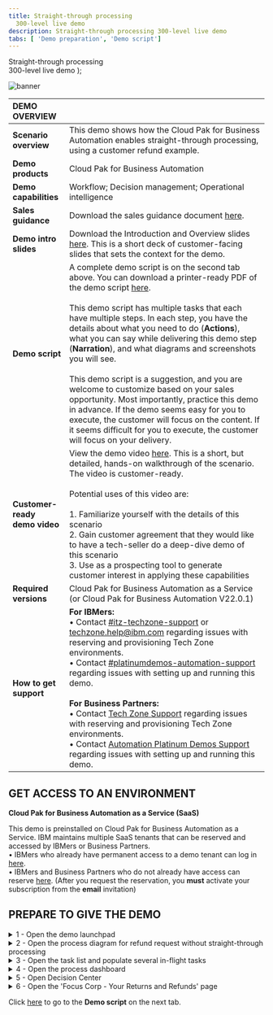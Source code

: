 ---
title: Straight-through processing
  300-level live demo
description: Straight-through processing 300-level live demo
tabs: [ 'Demo preparation', 'Demo script']
---

  <span>
    Straight-through processing <br/> 300-level live demo
  </span> );

![banner](./images/BA_STP_300_Prep_GitHub_banner_8-3-21_short.jpg)

<span id="top"></span>

| DEMO OVERVIEW |  |
| :--- | :--- |
| **Scenario overview** | This demo shows how the Cloud Pak for Business Automation enables straight-through processing, using a customer refund example. |
| **Demo products** | Cloud Pak for Business Automation |
| **Demo capabilities** | Workflow; Decision management; Operational intelligence |
| **Sales guidance** | Download the sales guidance document <a href="https://ibm.box.com/s/3i3g0tp32l3qw7rpe6ew4wlaiaq96lam" target="_blank" rel="noreferrer">here</a>. |
| **Demo intro slides** | Download the Introduction and Overview slides <a href="https://ibm.box.com/s/5hlcqm9b22lnmsdrgt2ucki0z37drvad" target="_blank" rel="noreferrer">here</a>. This is a short deck of customer-facing slides that sets the context for the demo. |
| **Demo script** | A complete demo script is on the second tab above. You can download a printer-ready PDF of the demo script <a href="https://ibm.box.com/s/elbk9brbw2k514ysofblnbiwe0dj4xph" target="_blank" rel="noreferrer">here</a>. <br/><br/> This demo script has multiple tasks that each have multiple steps. In each step, you have the details about what you need to do (**Actions**), what you can say while delivering this demo step (**Narration**), and what diagrams and screenshots you will see. <br/><br/> This demo script is a suggestion, and you are welcome to customize based on your sales opportunity. Most importantly, practice this demo in advance. If the demo seems easy for you to execute, the customer will focus on the content. If it seems difficult for you to execute, the customer will focus on your delivery. |
| **Customer-ready <br/> demo video** | View the demo video <a href="https://ibm.ent.box.com/s/4yskrkefl1ssjxjmxx3kln87z5on4thx" target="_blank" rel="noreferrer">here</a>. This is a short, but detailed, hands-on walkthrough of the scenario. The video is customer-ready.<br/><br/>Potential uses of this video are:<br/><br/>1. Familiarize yourself with the details of this scenario <br/>2. Gain customer agreement that they would like to have a tech-seller do a deep-dive demo of this scenario <br/>3. Use as a prospecting tool to generate customer interest in applying these capabilities |
| **Required versions** | Cloud Pak for Business Automation as a Service (or Cloud Pak for Business Automation V22.0.1) |
| **How to get support** | **For IBMers:** <br/>• Contact <a href="https://ibm-cloud.slack.com/archives/C0124J683GW" target="_blank" rel="noreferrer">#itz-techzone-support</a> or <a href="mailto:techzone.help@ibm.com">techzone.help@ibm.com</a> regarding issues with reserving and provisioning Tech Zone environments.<br/>• Contact <a href="https://ibm-cloud.slack.com/archives/C0216F39ACU" target="_blank" rel="noreferrer">#platinumdemos-automation-support</a> regarding issues with setting up and running this demo. <br/><br/> **For Business Partners:** <br/>• Contact <a href="mailto:techzone.help@ibm.com">Tech Zone Support</a> regarding issues with reserving and provisioning Tech Zone environments.<br/>• Contact <a href="mailto:automationplatinumdemos@ibm.com"> Automation Platinum Demos Support</a> regarding issues with setting up and running this demo. |

## **GET ACCESS TO AN ENVIRONMENT**

**Cloud Pak for Business Automation as a Service (SaaS)**

This demo is preinstalled on Cloud Pak for Business Automation as a Service. IBM maintains multiple SaaS tenants that can be reserved and accessed by IBMers or Business Partners. <br/>
• IBMers who already have permanent access to a demo tenant can log in <a href="https://www.automationcloud.ibm.com/" target="_blank" rel="noreferrer">here</a>. <br/>
• IBMers and Business Partners who do not already have access can reserve <a href="https://techzone.ibm.com/collection/business-automation-saas#tab-1" target="_blank" rel="noreferrer">here</a>. (After you request the reservation, you **must** activate your subscription from the **email** invitation)


## **PREPARE TO GIVE THE DEMO**

<span id="prepare"></span>

<details>

<summary>1 - Open the demo launchpad </summary>
<br/>

The Refund Request Demo Launchpad is used to open all the user interfaces used in the demo.
<br/>

Access your IBM Cloud Pak for Business Automation as a Service tenant <a href="https://www.automationcloud.ibm.com/" target="_blank" rel="noreferrer">here</a>.<br/><br/>

1.1 Enter your email address and log in to IBM Cloud Pak for Business Automation as a Service.<br/><br/><img src="./images/Prep1.1.png" width="800" /><br/>

1.2 Click the dropdown menu in the top left corner of the screen.<br/><br/><img src="./images/Prep1.2.png" width="800" /><br/>

1.3 Set the **Current environment** to **Production**.<br/><br/><img src="./images/Prep1.3.png" width="800" /><br/>

1.4 Click **Run**.<br/><br/><img src="./images/Prep1.4.png" width="800" /><br/>

1.5 Click **Business Automation Apps**.<br/><br/><img src="./images/Prep1.5.png" width="800" />

1.6 The**Refund request use case** demo launchpad should now appear.<br/><br/><img src="./Prep1.6.png" width="800" /><br/>

**[Go to top](#top)**

</details>

<details>

<summary>2 - Open the process diagram for refund request without straight-through processing</summary>
<br/>

You will use Process Designer to open the **Refund Request without STP** process diagram.

<br/>

<InlineNotification>Currently the navigation to open Process Designer depends on the SaaS tenant you are using, which is indicated by the link that appears after clicking <strong>Hector</strong>.</InlineNotification><br/>

2.1 Click **Hector, the Process Analyst**.<br/><br/><img src="./images/2.1.png" width="800" /><br/>Make note of the link that appears.<br/><br/>
 • If the label on the link is **Business Automation Studio** (1), then follow the steps below. <br/><br/><img src="./images/2.1a.png" width="300" /><br/>
 • If the label on the link is **Workflow Center** (2), then go to <a href="#altsection2">Step 2a</a> below.<br/><br/><img src="./images/2.1b.png" width="300" />

<br/>

2.2 Copy the **Business Automation Studio** URL and open it in a new browser tab. Click **Business Automations**.<br/><br/><img src="./images/Prep2.2.png" width="800" /><br/>

2.3 Click **Workflow**.<br/><br/><img src="./images/Prep2.3.png" width="800" /><br/>

2.4 Click **Open** on the **Refund Request** tile (you may need to page through the **Business automations**).<br/><br/><img src="./images/Prep2.4.png" width="800" /><br/>

2.5 Inside the process app, click **Processes**, and then click **Request Refund without STP**.<br/><br/><img src="./images/Prep2.5.png" width="800" /><br/>

2.6 The **Refund Request without STP** process diagram will open.

<br/>

<InlineNotification>This will be the tab to display when you start the demo.</InlineNotification><br/>

<img src="./images/Stu_3.7.png" width="800" /><br/>

<br/>
<a id="altsection2"></a>

<details>

<summary>2a - Open the process diagram for refund request without straight-through processing (Workflow Center only) </summary>
  <br/>

2.1 Click **Hector, the Process Analyst**. <br/><br/><img src="./images/2.1.png" width="800" /><br/>

2.2 Copy the automatically-generated URL, then paste it to a new browser tab to open Business Automation Studio.

<br/>

2.3 Next, click the **Process apps** tile.<br/><br/><img src="./images/2.2.Saas.png" width="800" /><br/>

2.4 Next, click the **Refund Request** title of the corresponding tile.<br/><br/><img src="./images/Stu_2.3.png" width="800" /><br/>

2.5 Inside the process app, click **Processes**, and then click **Refund Request without STP**.<br/><br/><img src="./images/Stu_3.6.png" width="800" /><br/>

2.6 The **Refund Request without STP** process diagram will open.

<br/>

<InlineNotification>This will be the tab to display when you start the demo.</InlineNotification><br/>

<img src="./images/Stu_3.7.png" width="800" /><br/>

</details>

<br/>

**[Go to top](#top)**

</details>

<details>

<summary>3 - Open the task list and populate several in-flight tasks</summary>

<br/>

<InlineNotification>Currently the interface used for the task list depends on the SaaS tenant you are using.</InlineNotification><br/>

In this step, you will open the task list view in a new tab and populate some in-flight process instances so there are tasks in the inbox.
<br/>

3.1 Go to the Refund Request Demo Launchpad (pictured below) and click **Sam, the Refund Investigator**.<br/><br/><img src="./images/Prep3.1.png" width="800" /><br/>
 • If you see a **Workplace** (1), then follow the steps below. If you see the **automatically-generated URLs** (2), skip to <a href="#altsection3">here</a>.<br/><br/><img src="./images/3.1-workplace-or-urls.png" width="800" />

<br/>

3.2  From **Workplace**, click **Start Workflow**.<br/><br/><img src="./images/3.2-start-workflow.png" width="800" /><br/>

3.3 Click the **Request Refund** tile (1) (you may need to scroll down). Click **Launch** (2).<br/><br/><img src="./images/Prep3.3.png" width="800" /><br/>

3.4  Repeat **two more times** to generate three tasks. You should now see at least three tasks in the inbox. Leave the task inbox open.<br/><br/><img src="./images/3.3-three-tasks.png" width="800" /><br/>

<InlineNotification>The tasks will be automatically deleted after 12 hours to keep things clean for other users.</InlineNotification><br/>

<a id="altsection3"></a>

<details>

<summary>3a - Open the task list and populate several in-flight tasks (Process Portal only) </summary>
  <br/>

In this step, you will open the task list view in a new tab and populate some in-flight process instances so there are tasks in the inbox.

<br/>

3.1 Go to the Refund Request Demo Launchpad (pictured below) and click **Sam, the Refund Investigator**.<br/><br/><img src="./images/Prep3.1.png" width="800" /><br/>

<InlineNotification>If you see <strong>automatically-generated URLs</strong>, then follow these steps. Otherwise, for <strong>Workplace</strong> use section 3 above.</InlineNotification><br/>

3.2 Copy the automatically-generated URL for **Process Portal** (Navigator Work Dashboard is not supported for process creation), then paste it to a new browser tab.<br/><br/><img src="./images/two.png" width="800" /><br/>

3.3 Under **Launch**, click **Refund Request** three times to generate a few new processes.<br/><br/><img src="./images/three.png" width="800" /><br/>

3.4 Three new tasks should appear in the **Work** inbox.<br/><br/><img src="./images/four.png" width="800" /><br/>

3.5 Leave this tab open for the demo. If you prefer Navigator you can close it, go back and use the automatically-generated URL to open Navigator and then navigate to the Work Dashboard.

<br/>

</details>

<br/>

**[Go to top](#top)**

</details>

<details>

<summary>4 - Open the process dashboard</summary>
<br/>

In this step, you will you will open the **Refund Request dashboard** in a new tab.<br/><br/>

4.1 Go to the Refund Request Demo Launchpad (pictured below), and click **Tom, the Business Analyst**.<br/><br/><img src="./images/Prep4.1.png" width="800" /><br/>

4.2 Business Performance Center will open in a new tab. Click the **Refund Request (RR) - Week 1** dashboard.<br/><br/><img src="./images/Stu_5.2.png" width="800" /><br/>

4.3 The **Refund Request (RR) - Week 1** dashboard will open.<br/><br/><img src="./images/Stu_5.3.png" width="800" />

**[Go to top](#top)**

</details>

<details>

<summary>5 - Open Decision Center</summary>

<br/>

In this step, you will open **Decision Center** in a new tab.<br/><br/>

5.1 Go to the Refund Request Demo Launchpad, and click **Emma, the Rules Manager**.<br/><br/><img src="./images/Prep5.1.png" width="800" /><br/>

5.2 **Decision Center** will open in a new tab.<br/><br/>

5.3 If asked to log in, use the default `odmAdmin`/`odmAdmin` username and password.<br/><br/>

<InlineNotification>The list of decision services will be different depending on your environment and permissions.</InlineNotification><br/>

<img src="./images/DecisionCenter.png" width="800" /><br/>

**[Go to top](#top)**

</details>

<details>

<summary>6 - Open the 'Focus Corp - Your Returns and Refunds' page</summary>
<br/>

In this step, you will open the **Focus Corp - Your Returns and Refunds** page in a new tab. This is where you will demonstrate how to submit refund requests as a customer.<br/><br/>

6.1 Go to the Refund Request Demo Launchpad, and click **Anna, the Customer**.<br/><br/><img src="./images/Prep6.1.png" width="800" /><br/>

6.2 The **Focus Corp - Your Returns and Refunds** page will open. <br/><br/><img src="./images/Stu_7.2.png" width="800" /><br/>

**[Go to top](#top)**

</details>


Click <a href="https://ibm-garage-tsa.github.io/platinum-demos/300-business-automation-straight-through-processing/demo-script" target="_blank" rel="noreferrer">here</a> to go to the **Demo script** on the next tab.
